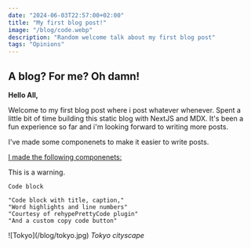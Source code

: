 ```yaml
---
date: "2024-06-03T22:57:00+02:00"
title: "My first blog post!"
image: "/blog/code.webp"
description: "Random welcome talk about my first blog post"
tags: "Opinions"
---
```


## A blog? For me? Oh damn!

**Hello All,**

Welcome to my first blog post where i post whatever whenever.
Spent a little bit of time building this static blog with NextJS and MDX.
It's been a fun experience so far and i'm looking forward to writing more posts.

I've made some componenets to make it easier to write posts.

<div className="mb-5">
  <u>I made the following componenets:</u>
</div>

<Info>This is a warning.</Info>

```tsx
Code block
```

```tsx {1} title="SuperCoolCode.tsx" showLineNumbers caption="Cool caption" /Word/#v /highlights/#s /and/#i
"Code block with title, caption,"
"Word highlights and line numbers"
"Courtesy of rehypePrettyCode plugin"
"And a custom copy code button"
```

<div>
  ![Tokyo](/blog/tokyo.jpg)
  <em className="m-0">Tokyo cityscape</em>
</div>
